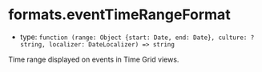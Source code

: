 
# formats.eventTimeRangeFormat

- type: `function (range: Object {start: Date, end: Date}, culture: ?string, localizer: DateLocalizer) => string`

Time range displayed on events in Time Grid views.

<Canvas>
  <Story id="props--formats-event-time-range-format" />
</Canvas>
